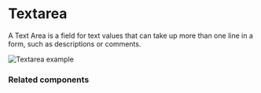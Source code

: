 # Textarea

A Text Area is a field for text values that can take up more than one line in a form, such as descriptions or comments.

![Textarea example](public/assets/overview-text-area.webp)

### Related components
<RelatedComponentList>
  <RelatedComponent
    title="Input"
    description="An Input is a field for short text values. It can include masks and character restrictions, such as accepting only numbers."
    href="/components/input"
  />
</RelatedComponentList>